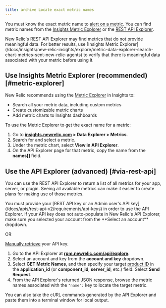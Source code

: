 ```yaml
---
title: archive Locate exact metric names
---
```


You must know the exact metric name to [alert on a metric](/docs/alerts/new-relic-alerts-beta/configuring-alert-policies/define-custom-metrics-alert-condition). You can find metric names from the [Insights Metric Explorer](#metric-explorer) or the [REST API Explorer](#via-rest-api).

<Callout variant="important">
  New Relic's REST API Explorer may find metrics that do not provide meaningful data. For better results, use [Insights Metric Explorer](/docs/insights/new-relic-insights/explore/metric-data-explorer-search-chart-metrics-sent-new-relic-agents) to verify that there is meaningful data associated with your metric before using it.
</Callout>

## Use Insights Metric Explorer (recommended) [#metric-explorer]

New Relic recommends using the [Metric Explorer](/docs/insights/new-relic-insights/explore/metric-data-explorer-search-chart-metrics-sent-new-relic-agents) in Insights to:

* Search all your metric data, including custom metrics
* Create customizable metric charts
* Add metric charts to Insights dashboards

To use the Metric Explorer to get the exact name for a metric:

1. Go to **[insights.newrelic.com](https://insights.newrelic.com) > Data Explorer > Metrics**.
2. Search for and select a metric.
3. Under the metric chart, select **View in API Explorer**.
4. On the API Explorer page for that metric, copy the name from the **names\[]** field.

## Use the API Explorer (advanced) [#via-rest-api]

You can use the REST API Explorer to return a list of all metrics for your app, server, or plugin. Seeing all available metrics can make it easier to create plans for making use of those metrics.

<Callout variant="important">
  You must provide your [REST API key or an Admin user's API key](/docs/apis/rest-api-v2/requirements/api-keys) in order to use the API Explorer. If your API key does not auto-populate in New Relic's API Explorer, make sure you selected your account from the **Select an account** dropdown.

  OR

  [Manually retrieve](/docs/apis/rest-api-v2/requirements/rest-api-key) your API key.
</Callout>

1. Go to the API Explorer at **[rpm.newrelic.com/api/explore](https://rpm.newrelic.com/api/explore)**.
2. Select an account and key from the **account and key** dropdown.
3. Select **GET Metric Names**, and then specify your target [product ID](/docs/apis/rest-api-v2/requirements/finding-product-id) in the **application_id** (or **component_id**, **server_id**, etc.) field. Select **Send Request**.
4. From the API Explorer's returned JSON response, browse the metric names associated with the `"name":` key to locate the target metric.

<Callout variant="tip">
  You can also take the cURL commands generated by the API Explorer and paste them into a terminal window for local output.
</Callout>
